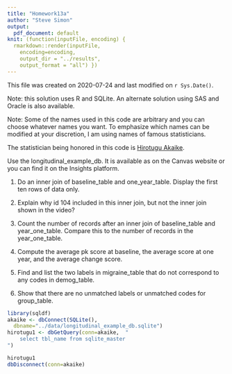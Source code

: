```yaml
---
title: "Homework13a"
author: "Steve Simon"
output:
  pdf_document: default
knit: (function(inputFile, encoding) {
  rmarkdown::render(inputFile, 
    encoding=encoding,
    output_dir = "../results", 
    output_format = "all") })  
---
```


This file was created on 2020-07-24 and last modified on `r Sys.Date()`.

Note: this solution uses R and SQLite. An alternate solution using SAS and Oracle is also available.

Note: Some of the names used in this code are arbitrary and you can choose whatever names you want. To emphasize which names can be modified at your discretion, I am using names of famous statisticians.

The statistician being honored in this code is [Hirotugu Akaike](https://en.wikipedia.org/wiki/Hirotugu_Akaike).

Use the longitudinal_example_db. It is available as on the Canvas website or you can find it on the Insights platform.

1. Do an inner join of baseline_table and one_year_table. Display the first ten rows of data only.

2. Explain why id 104 included in this inner join, but not the inner join shown in the video?

3. Count the number of records after an inner join of baseline_table and year_one_table. Compare this to the number of records in the year_one_table.

4. Compute the average pk score at baseline, the average score at one year, and the average change score.

5. Find and list the two labels in migraine_table that do not correspond to any codes in demog_table.

6. Show that there are no unmatched labels or unmatched codes for group_table.


```r
library(sqldf)
akaike <- dbConnect(SQLite(),
  dbname="../data/longitudinal_example_db.sqlite")
hirotugu1 <- dbGetQuery(conn=akaike,  "
    select tbl_name from sqlite_master
")

hirotugu1
dbDisconnect(conn=akaike)
```

